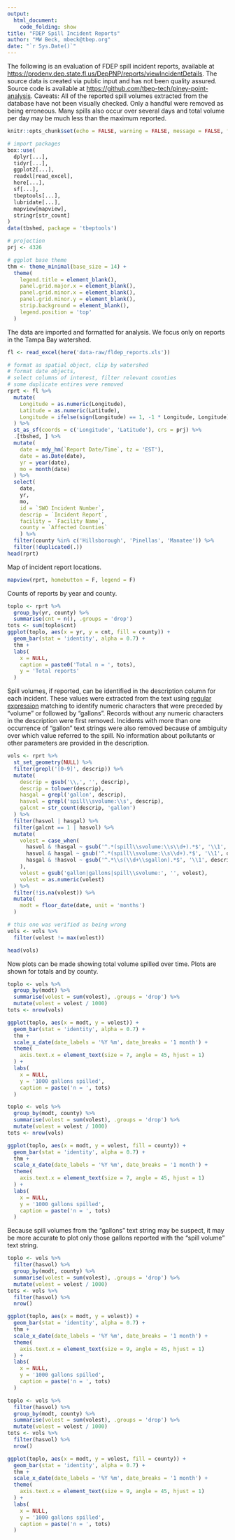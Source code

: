```yaml
---
output: 
  html_document:
    code_folding: show
title: "FDEP Spill Incident Reports"
author: "MW Beck, mbeck@tbep.org"
date: "`r Sys.Date()`"
---
```


The following is an evaluation of FDEP spill incident reports, available at <https://prodenv.dep.state.fl.us/DepPNP/reports/viewIncidentDetails>.  The source data is created via public input and has not been quality assured. Source code is available at <https://github.com/tbep-tech/piney-point-analysis>.  Caveats: All of the reported spill volumes extracted from the database have not been visually checked.  Only a handful were removed as being erroneous. Many spills also occur over several days and total volume per day may be much less than the maximum reported. 

```r
knitr::opts_chunk$set(echo = FALSE, warning = FALSE, message = FALSE, fig.height = 6, fig.width = 9)

# import packages
box::use(
  dplyr[...], 
  tidyr[...], 
  ggplot2[...],
  readxl[read_excel],
  here[...], 
  sf[...], 
  tbeptools[...], 
  lubridate[...], 
  mapview[mapview], 
  stringr[str_count]
)
data(tbshed, package = 'tbeptools')

# projection
prj <- 4326

# ggplot base theme
thm <- theme_minimal(base_size = 14) + 
  theme(
    legend.title = element_blank(), 
    panel.grid.major.x = element_blank(), 
    panel.grid.minor.x = element_blank(), 
    panel.grid.minor.y = element_blank(), 
    strip.background = element_blank(), 
    legend.position = 'top'
  )
```

The data are imported and formatted for analysis. We focus only on reports in the Tampa Bay watershed.

```r
fl <- read_excel(here('data-raw/fldep_reports.xls'))

# format as spatial object, clip by watershed
# format date objects, 
# select columns of interest, filter relevant counties
# some duplicate entires were removed
rprt <- fl %>% 
  mutate(
    Longitude = as.numeric(Longitude), 
    Latitude = as.numeric(Latitude),
    Longitude = ifelse(sign(Longitude) == 1, -1 * Longitude, Longitude)
  ) %>% 
  st_as_sf(coords = c('Longitude', 'Latitude'), crs = prj) %>% 
  .[tbshed, ] %>%
  mutate(
    date = mdy_hm(`Report Date/Time`, tz = 'EST'),
    date = as.Date(date),
    yr = year(date), 
    mo = month(date)
  ) %>% 
  select(
    date, 
    yr, 
    mo, 
    id = `SWO Incident Number`, 
    descrip = `Incident Report`, 
    facility = `Facility Name`, 
    county = `Affected Counties`
    ) %>% 
  filter(county %in% c('Hillsborough', 'Pinellas', 'Manatee')) %>% 
  filter(!duplicated(.))
head(rprt)
```

Map of incident report locations. 

```r
mapview(rprt, homebutton = F, legend = F)
```

Counts of reports by year and county.  

```r
toplo <- rprt %>% 
  group_by(yr, county) %>% 
  summarise(cnt = n(), .groups = 'drop')
tots <- sum(toplo$cnt)
ggplot(toplo, aes(x = yr, y = cnt, fill = county)) +
  geom_bar(stat = 'identity', alpha = 0.7) +
  thm +
  labs(
    x = NULL, 
    caption = paste0('Total n = ', tots), 
    y = 'Total reports'
  )
```

Spill volumes, if reported, can be identified in the description column for each incident.  These values were extracted from the text using [regular expression](https://en.wikipedia.org/wiki/Regular_expression) matching to identify numeric characters that were preceded by "volume" or followed by "gallons".  Records without any numeric characters in the description were first removed.  Incidents with more than one occurrence of "gallon" text strings were also removed because of ambiguity over which value referred to the spill. No information about pollutants or other parameters are provided in the description. 

```r
vols <- rprt %>% 
  st_set_geometry(NULL) %>% 
  filter(grepl('[0-9]', descrip)) %>% 
  mutate(
    descrip = gsub('\\,', '', descrip), 
    descrip = tolower(descrip),
    hasgal = grepl('gallon', descrip), 
    hasvol = grepl('spill\\svolume:\\s', descrip), 
    galcnt = str_count(descrip, 'gallon')
  ) %>% 
  filter(hasvol | hasgal) %>%
  filter(galcnt == 1 | hasvol) %>% 
  mutate(
    volest = case_when(
      hasvol & !hasgal ~ gsub('^.*(spill\\svolume:\\s\\d+).*$', '\\1', descrip), 
      hasvol & hasgal ~ gsub('^.*(spill\\svolume:\\s\\d+).*$', '\\1', descrip), 
      hasgal & !hasvol ~ gsub('^.*\\s(\\d+\\sgallon).*$', '\\1', descrip)
    ), 
    volest = gsub('gallon|gallons|spill\\svolume:', '', volest),
    volest = as.numeric(volest)
  ) %>% 
  filter(!is.na(volest)) %>% 
  mutate(
    modt = floor_date(date, unit = 'months')
  )

# this one was verified as being wrong
vols <- vols %>% 
  filter(volest != max(volest))

head(vols)
```

Now plots can be made showing total volume spilled over time. Plots are shown for totals and by county.

```r
toplo <- vols %>% 
  group_by(modt) %>% 
  summarise(volest = sum(volest), .groups = 'drop') %>% 
  mutate(volest = volest / 1000)
tots <- nrow(vols)

ggplot(toplo, aes(x = modt, y = volest)) + 
  geom_bar(stat = 'identity', alpha = 0.7) + 
  thm + 
  scale_x_date(date_labels = '%Y %m', date_breaks = '1 month') +
  theme(
    axis.text.x = element_text(size = 7, angle = 45, hjust = 1)
  ) +
  labs(
    x = NULL, 
    y = '1000 gallons spilled', 
    caption = paste('n = ', tots)
  )
```

```r
toplo <- vols %>% 
  group_by(modt, county) %>% 
  summarise(volest = sum(volest), .groups = 'drop') %>% 
  mutate(volest = volest / 1000)
tots <- nrow(vols)

ggplot(toplo, aes(x = modt, y = volest, fill = county)) + 
  geom_bar(stat = 'identity', alpha = 0.7) + 
  thm + 
  scale_x_date(date_labels = '%Y %m', date_breaks = '1 month') +
  theme(
    axis.text.x = element_text(size = 7, angle = 45, hjust = 1)
  ) +
  labs(
    x = NULL, 
    y = '1000 gallons spilled', 
    caption = paste('n = ', tots)
  )
```

Because spill volumes from the "gallons" text string may be suspect, it may be more accurate to plot only those gallons reported with the "spill volume" text string. 

```r
toplo <- vols %>% 
  filter(hasvol) %>% 
  group_by(modt, county) %>% 
  summarise(volest = sum(volest), .groups = 'drop') %>% 
  mutate(volest = volest / 1000)
tots <- vols %>% 
  filter(hasvol) %>% 
  nrow()

ggplot(toplo, aes(x = modt, y = volest)) + 
  geom_bar(stat = 'identity', alpha = 0.7) + 
  thm + 
  scale_x_date(date_labels = '%Y %m', date_breaks = '1 month') +
  theme(
    axis.text.x = element_text(size = 9, angle = 45, hjust = 1)
  ) +
  labs(
    x = NULL, 
    y = '1000 gallons spilled', 
    caption = paste('n = ', tots)
  )
```

```r
toplo <- vols %>% 
  filter(hasvol) %>% 
  group_by(modt, county) %>% 
  summarise(volest = sum(volest), .groups = 'drop') %>% 
  mutate(volest = volest / 1000)
tots <- vols %>% 
  filter(hasvol) %>% 
  nrow()

ggplot(toplo, aes(x = modt, y = volest, fill = county)) + 
  geom_bar(stat = 'identity', alpha = 0.7) + 
  thm + 
  scale_x_date(date_labels = '%Y %m', date_breaks = '1 month') +
  theme(
    axis.text.x = element_text(size = 9, angle = 45, hjust = 1)
  ) +
  labs(
    x = NULL, 
    y = '1000 gallons spilled', 
    caption = paste('n = ', tots)
  )
```

